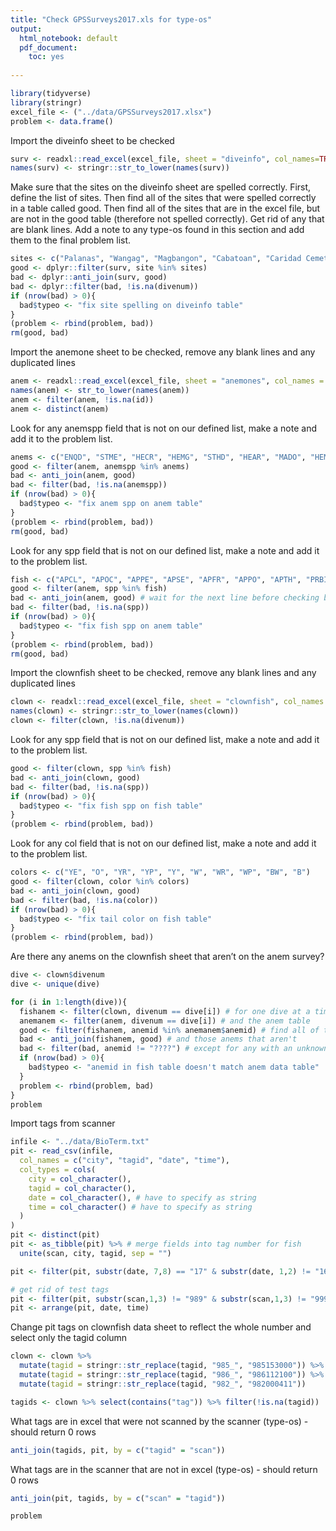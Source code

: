 ```yaml
---
title: "Check GPSSurveys2017.xls for type-os"
output:
  html_notebook: default
  pdf_document:
    toc: yes
  
---
```


```r
library(tidyverse)
library(stringr)
excel_file <- ("../data/GPSSurveys2017.xlsx")
problem <- data.frame()
```
Import the diveinfo sheet to be checked
```r
surv <- readxl::read_excel(excel_file, sheet = "diveinfo", col_names=TRUE)
names(surv) <- stringr::str_to_lower(names(surv))
```

Make sure that the sites on the diveinfo sheet are spelled correctly.  First, define the list of sites. Then find all of the sites that were spelled correctly in a table called good. Then find all of the sites that are in the excel file, but are not in the good table (therefore not spelled correctly).  Get rid of any that are blank lines. Add a note to any type-os found in this section and add them to the final problem list.

```r
sites <- c("Palanas", "Wangag", "Magbangon", "Cabatoan", "Caridad Cemetery", "Caridad Proper", "Hicgop South", "Sitio Tugas", "Elementary School", "Sitio Lonas", "San Agustin", "Poroc San Flower", "Poroc Rose", "Visca", "Gabas", "Tamakin Dacot", "Haina", "Sitio Baybayon")
good <- dplyr::filter(surv, site %in% sites)
bad <- dplyr::anti_join(surv, good)
bad <- dplyr::filter(bad, !is.na(divenum))
if (nrow(bad) > 0){
  bad$typeo <- "fix site spelling on diveinfo table"
}
(problem <- rbind(problem, bad))
rm(good, bad)
```
Import the anemone sheet to be checked, remove any blank lines and any duplicated lines

```r
anem <- readxl::read_excel(excel_file, sheet = "anemones", col_names = TRUE, na = "")
names(anem) <- str_to_lower(names(anem))
anem <- filter(anem, !is.na(id))
anem <- distinct(anem)
```

Look for any anemspp field that is not on our defined list, make a note and add it to the problem list.
```r
anems <- c("ENQD", "STME", "HECR", "HEMG", "STHD", "HEAR", "MADO", "HEMA", "STGI", "????", "EMPT")
good <- filter(anem, anemspp %in% anems)
bad <- anti_join(anem, good)
bad <- filter(bad, !is.na(anemspp))
if (nrow(bad) > 0){
  bad$typeo <- "fix anem spp on anem table"
}
(problem <- rbind(problem, bad))
rm(good, bad)
```
Look for any spp field that is not on our defined list, make a note and add it to the problem list.
```r
fish <- c("APCL", "APOC", "APPE", "APSE", "APFR", "APPO", "APTH", "PRBI", "NA")
good <- filter(anem, spp %in% fish)
bad <- anti_join(anem, good) # wait for the next line before checking bad
bad <- filter(bad, !is.na(spp))
if (nrow(bad) > 0){
  bad$typeo <- "fix fish spp on anem table"
}
(problem <- rbind(problem, bad))
rm(good, bad)
```
Import the clownfish sheet to be checked, remove any blank lines and any duplicated lines

```r
clown <- readxl::read_excel(excel_file, sheet = "clownfish", col_names = TRUE, na = "")   
names(clown) <- stringr::str_to_lower(names(clown))
clown <- filter(clown, !is.na(divenum))
```

Look for any spp field that is not on our defined list, make a note and add it to the problem list.
```r
good <- filter(clown, spp %in% fish)
bad <- anti_join(clown, good)
bad <- filter(bad, !is.na(spp))
if (nrow(bad) > 0){
  bad$typeo <- "fix fish spp on fish table"
}
(problem <- rbind(problem, bad))
```
Look for any col field that is not on our defined list, make a note and add it to the problem list.
```r
colors <- c("YE", "O", "YR", "YP", "Y", "W", "WR", "WP", "BW", "B")
good <- filter(clown, color %in% colors)
bad <- anti_join(clown, good)
bad <- filter(bad, !is.na(color))
if (nrow(bad) > 0){
  bad$typeo <- "fix tail color on fish table"
}
(problem <- rbind(problem, bad))
```

Are there any anems on the clownfish sheet that aren't on the anem survey?

```r
dive <- clown$divenum
dive <- unique(dive)

for (i in 1:length(dive)){
  fishanem <- filter(clown, divenum == dive[i]) # for one dive at a time in the fish table
  anemanem <- filter(anem, divenum == dive[i]) # and the anem table
  good <- filter(fishanem, anemid %in% anemanem$anemid) # find all of the anems that are in the anem table
  bad <- anti_join(fishanem, good) # and those anems that aren't
  bad <- filter(bad, anemid != "????") # except for any with an unknown anem 
  if (nrow(bad) > 0){
    bad$typeo <- "anemid in fish table doesn't match anem data table"
  }
  problem <- rbind(problem, bad)
}
problem
```

Import tags from scanner
```r
infile <- "../data/BioTerm.txt" 
pit <- read_csv(infile, 
  col_names = c("city", "tagid", "date", "time"), 
  col_types = cols(
    city = col_character(),
    tagid = col_character(),
    date = col_character(), # have to specify as string  
    time = col_character() # have to specify as string
  )
)
pit <- distinct(pit)
pit <- as_tibble(pit) %>% # merge fields into tag number for fish
  unite(scan, city, tagid, sep = "")

pit <- filter(pit, substr(date, 7,8) == "17" & substr(date, 1,2) != "16") # find only this year

# get rid of test tags
pit <- filter(pit, substr(scan,1,3) != "989" & substr(scan,1,3) != "999")
pit <- arrange(pit, date, time)
```

Change pit tags on clownfish data sheet to reflect the whole number and select only the tagid column
```r
clown <- clown %>% 
  mutate(tagid = stringr::str_replace(tagid, "985_", "985153000")) %>% 
  mutate(tagid = stringr::str_replace(tagid, "986_", "986112100")) %>% 
  mutate(tagid = stringr::str_replace(tagid, "982_", "982000411"))

tagids <- clown %>% select(contains("tag")) %>% filter(!is.na(tagid))
```

What tags are in excel that were not scanned by the scanner (type-os) - should return 0 rows
```r
anti_join(tagids, pit, by = c("tagid" = "scan"))
```

What tags are in the scanner that are not in excel (type-os) - should return 0 rows
```r
anti_join(pit, tagids, by = c("scan" = "tagid"))  
```
```r
problem
```




